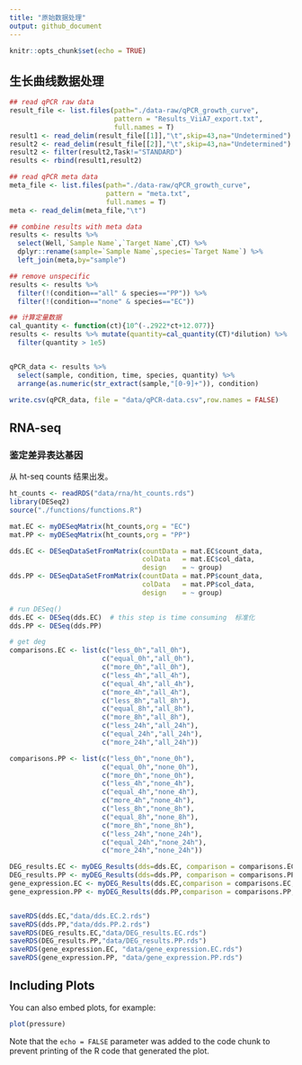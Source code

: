 ```yaml
---
title: "原始数据处理"
output: github_document
---
```


```r
knitr::opts_chunk$set(echo = TRUE)
```

## 生长曲线数据处理

```r
## read qPCR raw data
result_file <- list.files(path="./data-raw/qPCR_growth_curve", 
                          pattern = "Results_ViiA7_export.txt",
                          full.names = T)
result1 <- read_delim(result_file[[1]],"\t",skip=43,na="Undetermined")
result2 <- read_delim(result_file[[2]],"\t",skip=43,na="Undetermined")
result2 <- filter(result2,Task!="STANDARD")
results <- rbind(result1,result2)

## read qPCR meta data
meta_file <- list.files(path="./data-raw/qPCR_growth_curve", 
                        pattern = "meta.txt",
                        full.names = T)
meta <- read_delim(meta_file,"\t")

## combine results with meta data
results <- results %>% 
  select(Well,`Sample Name`,`Target Name`,CT) %>% 
  dplyr::rename(sample=`Sample Name`,species=`Target Name`) %>%
  left_join(meta,by="sample")

## remove unspecific 
results <- results %>%
  filter(!(condition=="all" & species=="PP")) %>%
  filter(!(condition=="none" & species=="EC"))

## 计算定量数据
cal_quantity <- function(ct){10^(-.2922*ct+12.077)}
results <- results %>% mutate(quantity=cal_quantity(CT)*dilution) %>%
  filter(quantity > 1e5)


qPCR_data <- results %>% 
  select(sample, condition, time, species, quantity) %>%
  arrange(as.numeric(str_extract(sample,"[0-9]+")), condition)

write.csv(qPCR_data, file = "data/qPCR-data.csv",row.names = FALSE)
```


## RNA-seq

### 鉴定差异表达基因

从 ht-seq counts 结果出发。

```r
ht_counts <- readRDS("data/rna/ht_counts.rds")
library(DESeq2)
source("./functions/functions.R")

mat.EC <- myDESeqMatrix(ht_counts,org = "EC")
mat.PP <- myDESeqMatrix(ht_counts,org = "PP")

dds.EC <- DESeqDataSetFromMatrix(countData = mat.EC$count_data, 
                                 colData   = mat.EC$col_data,
                                 design    = ~ group)
dds.PP <- DESeqDataSetFromMatrix(countData = mat.PP$count_data, 
                                 colData   = mat.PP$col_data,
                                 design    = ~ group)

# run DESeq()
dds.EC <- DESeq(dds.EC)  # this step is time consuming  标准化
dds.PP <- DESeq(dds.PP)

# get deg
comparisons.EC <- list(c("less_0h","all_0h"),
                       c("equal_0h","all_0h"),
                       c("more_0h","all_0h"),
                       c("less_4h","all_4h"),
                       c("equal_4h","all_4h"),
                       c("more_4h","all_4h"),
                       c("less_8h","all_8h"),
                       c("equal_8h","all_8h"),
                       c("more_8h","all_8h"),
                       c("less_24h","all_24h"),
                       c("equal_24h","all_24h"),
                       c("more_24h","all_24h"))

comparisons.PP <- list(c("less_0h","none_0h"),
                       c("equal_0h","none_0h"),
                       c("more_0h","none_0h"),
                       c("less_4h","none_4h"),
                       c("equal_4h","none_4h"),
                       c("more_4h","none_4h"),
                       c("less_8h","none_8h"),
                       c("equal_8h","none_8h"),
                       c("more_8h","none_8h"),
                       c("less_24h","none_24h"),
                       c("equal_24h","none_24h"),
                       c("more_24h","none_24h"))

DEG_results.EC <- myDEG_Results(dds=dds.EC, comparison = comparisons.EC)
DEG_results.PP <- myDEG_Results(dds=dds.PP, comparison = comparisons.PP)
gene_expression.EC <- myDEG_Results(dds.EC,comparison = comparisons.EC,filtered = F)
gene_expression.PP <- myDEG_Results(dds.PP,comparison = comparisons.PP,filtered = F)


saveRDS(dds.EC,"data/dds.EC.2.rds")
saveRDS(dds.PP,"data/dds.PP.2.rds")
saveRDS(DEG_results.EC,"data/DEG_results.EC.rds")
saveRDS(DEG_results.PP,"data/DEG_results.PP.rds")
saveRDS(gene_expression.EC, "data/gene_expression.EC.rds")
saveRDS(gene_expression.PP, "data/gene_expression.PP.rds")
```

## Including Plots

You can also embed plots, for example:

```r
plot(pressure)
```

Note that the `echo = FALSE` parameter was added to the code chunk to prevent printing of the R code that generated the plot.
